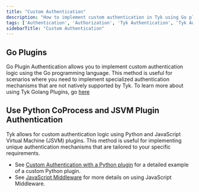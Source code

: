 ```yaml
---
title: "Custom Authentication"
description: "How to implement custom authentication in Tyk using Go plugins, Python CoProcess, and JSVM plugins."
tags: ['Authentication', 'Authorization', 'Tyk Authentication', 'Tyk Authorization', 'Go Plugins', 'Python CoProcess', 'JSVM Plugin']
sidebarTitle: "Custom Authentication"
---
```


## Go Plugins

Go Plugin Authentication allows you to implement custom authentication logic using the Go programming language. This method is useful for scenarios where you need to implement specialized authentication mechanisms that are not natively supported by Tyk.
To learn more about using Tyk Golang Plugins, go [here](/docs3/5.8/api-management/plugins/golang)

## Use Python CoProcess and JSVM Plugin Authentication

Tyk allows for custom authentication logic using Python and JavaScript Virtual Machine (JSVM) plugins. This method is useful for implementing unique authentication mechanisms that are tailored to your specific requirements.

* See [Custom Authentication with a Python plugin](/docs3/5.8/api-management/plugins/rich-plugins#custom-authentication-plugin-tutorial) for a detailed example of a custom Python plugin.
* See [JavaScript Middleware](/docs3/5.8/api-management/plugins/javascript#) for more details on using JavaScript Middleware. 

